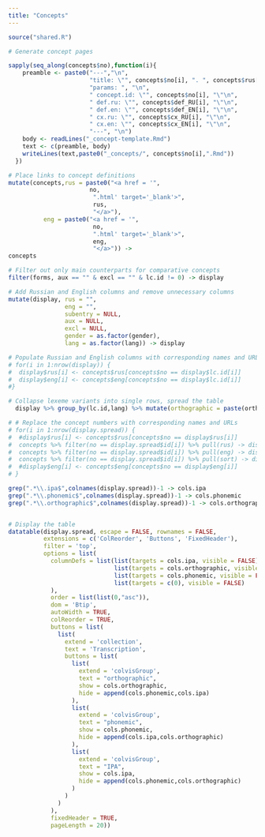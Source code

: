 ```yaml
---
title: "Concepts"
---
```


```r
source("shared.R")
```

```r
# Generate concept pages

sapply(seq_along(concepts$no),function(i){
    preamble <- paste0("---","\n",
                       "title: \"", concepts$no[i], ". ", concepts$rus[i], " / ", concepts$eng[i], "\"\n",
                       "params: ", "\n",
                       " concept.id: \"", concepts$no[i], "\"\n",
                       " def.ru: \"", concepts$def_RU[i], "\"\n",
                       " def.en: \"", concepts$def_EN[i], "\"\n",
                       " cx.ru: \"", concepts$cx_RU[i], "\"\n",
                       " cx.en: \"", concepts$cx_EN[i], "\"\n",
                       "---", "\n")
    body <- readLines("_concept-template.Rmd")
    text <- c(preamble, body)
    writeLines(text,paste0("_concepts/", concepts$no[i],".Rmd"))
  })
```

```r

# Place links to concept definitions
mutate(concepts,rus = paste0("<a href = '",
                       no,
                        ".html' target='_blank'>",
                        rus,
                        "</a>"),
          eng = paste0("<a href = '",
                        no,
                        ".html' target='_blank'>",
                        eng,
                        "</a>")) ->
concepts

# Filter out only main counterparts for comparative concepts
filter(forms, aux == "" & excl == "" & lc.id != 0) -> display

# Add Russian and English columns and remove unnecessary columns
mutate(display, rus = "",
                eng = "",
                subentry = NULL,
                aux = NULL,
                excl = NULL,
                gender = as.factor(gender),
                lang = as.factor(lang)) -> display

# Populate Russian and English columns with corresponding names and URLs
# for(i in 1:nrow(display)) {
#  display$rus[i] <- concepts$rus[concepts$no == display$lc.id[i]]
#  display$eng[i] <- concepts$eng[concepts$no == display$lc.id[i]]
#}

# Collapse lexeme variants into single rows, spread the table
  display %>% group_by(lc.id,lang) %>% mutate(orthographic = paste(orthographic, collapse="; "), phonemic = paste(phonemic, collapse="; "), ipa = paste(ipa, collapse="; ")) %>% slice(1) %>% ungroup() %>% group_by(lex.id,lang) %>% mutate(orthographic = paste(orthographic, collapse=", "), phonemic = paste(phonemic, collapse=", "), ipa = paste(ipa, collapse=", ")) %>% slice(1) %>% ungroup() %>% transmute(sort = sapply(lc.id, function(x) {concepts %>% filter(no == x) %>% pull(sort) %>% ifelse(x != 0 && . != 0, ., 9999)}), id = lc.id, rus = sapply(lc.id, function(x) {ifelse(x != 0, concepts %>% filter(no == x) %>% pull(rus), "")}), eng = sapply(lc.id, function(x) {ifelse(x != 0, concepts %>% filter(no == x) %>% pull(eng), "")}), orthographic = orthographic, phonemic = phonemic, ipa = ipa, lang = lang) %>% gather("type","text",ipa,phonemic,orthographic) %>% unite(lang.type, c(lang,type), sep = ".")  %>% spread(lang.type,text) -> display.spread

# # Replace the concept numbers with corresponding names and URLs
# for(i in 1:nrow(display.spread)) {
#  #display$rus[i] <- concepts$rus[concepts$no == display$rus[i]]
#  concepts %>% filter(no == display.spread$id[i]) %>% pull(rus) -> display.spread$rus[i]
#  concepts %>% filter(no == display.spread$id[i]) %>% pull(eng) -> display.spread$eng[i]  
#  concepts %>% filter(no == display.spread$id[i]) %>% pull(sort) -> display.spread$sort[i]
#  #display$eng[i] <- concepts$eng[concepts$no == display$eng[i]]
# }

grep(".*\\.ipa$",colnames(display.spread))-1 -> cols.ipa
grep(".*\\.phonemic$",colnames(display.spread))-1 -> cols.phonemic
grep(".*\\.orthographic$",colnames(display.spread))-1 -> cols.orthographic


# Display the table
datatable(display.spread, escape = FALSE, rownames = FALSE,
          extensions = c('ColReorder', 'Buttons', 'FixedHeader'),
          filter = 'top',
          options = list(
            columnDefs = list(list(targets = cols.ipa, visible = FALSE),
                              list(targets = cols.orthographic, visible = TRUE),
                              list(targets = cols.phonemic, visible = FALSE),
                              list(targets = c(0), visible = FALSE)
            ),
            order = list(list(0,"asc")),
            dom = 'Btip', 
            autoWidth = TRUE, 
            colReorder = TRUE, 
            buttons = list(
              list(
                extend = 'collection',
                text = 'Transcription',
                buttons = list(
                  list(
                    extend = 'colvisGroup',
                    text = "orthographic",
                    show = cols.orthographic,
                    hide = append(cols.phonemic,cols.ipa)
                  ),
                  list(
                    extend = 'colvisGroup',
                    text = "phonemic",
                    show = cols.phonemic,
                    hide = append(cols.ipa,cols.orthographic)
                  ),                
                  list(
                    extend = 'colvisGroup',
                    text = "IPA",
                    show = cols.ipa,
                    hide = append(cols.phonemic,cols.orthographic)
                  )                    
                )
              )
            ),
            fixedHeader = TRUE,
            pageLength = 20))
```